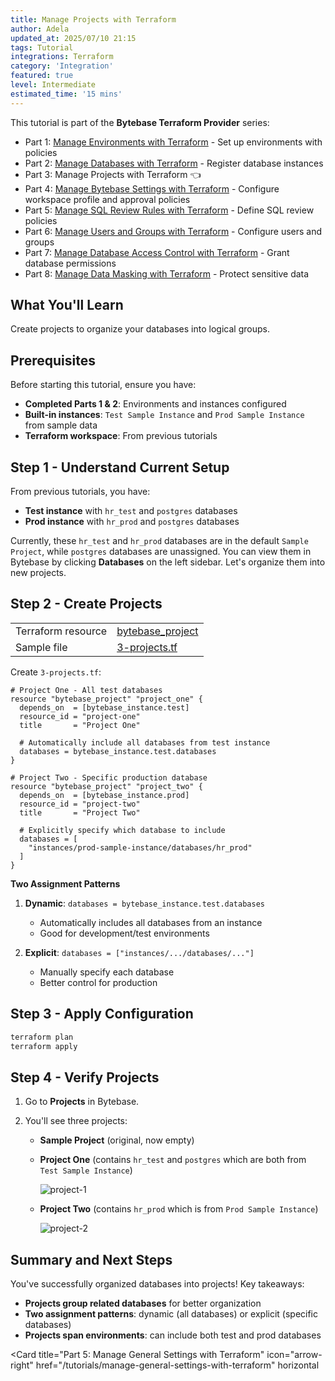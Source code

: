 ```yaml
---
title: Manage Projects with Terraform
author: Adela
updated_at: 2025/07/10 21:15
tags: Tutorial
integrations: Terraform
category: 'Integration'
featured: true
level: Intermediate
estimated_time: '15 mins'
---
```



This tutorial is part of the **Bytebase Terraform Provider** series:

- Part 1: [Manage Environments with Terraform](/tutorials/manage-environments-with-terraform) - Set up environments with policies
- Part 2: [Manage Databases with Terraform](/tutorials/manage-databases-with-terraform) - Register database instances
- Part 3: Manage Projects with Terraform 👈
- Part 4: [Manage Bytebase Settings with Terraform](/tutorials/manage-general-settings-with-terraform) - Configure workspace profile and approval policies
- Part 5: [Manage SQL Review Rules with Terraform](/tutorials/manage-sql-review-rules-with-terraform) - Define SQL review policies
- Part 6: [Manage Users and Groups with Terraform](/tutorials/manage-users-and-groups-with-terraform) - Configure users and groups
- Part 7: [Manage Database Access Control with Terraform](/tutorials/manage-database-access-control-with-terraform) - Grant database permissions
- Part 8: [Manage Data Masking with Terraform](/tutorials/manage-data-masking-with-terraform) - Protect sensitive data

<TerraformGitHubSample />

## What You'll Learn

Create projects to organize your databases into logical groups.

## Prerequisites

Before starting this tutorial, ensure you have:

- **Completed Parts 1 & 2**: Environments and instances configured
- **Built-in instances**: `Test Sample Instance` and `Prod Sample Instance` from sample data
- **Terraform workspace**: From previous tutorials

## Step 1 - Understand Current Setup

From previous tutorials, you have:

- **Test instance** with `hr_test` and `postgres` databases
- **Prod instance** with `hr_prod` and `postgres` databases

Currently, these `hr_test` and `hr_prod` databases are in the default `Sample Project`, while `postgres` databases are unassigned. You can view them in Bytebase by clicking **Databases** on the left sidebar. Let's organize them into new projects.

## Step 2 - Create Projects

|                       |                                                                                                                        |
| --------------------- | ---------------------------------------------------------------------------------------------------------------------- |
| Terraform resource    | [bytebase_project](https://registry.terraform.io/providers/bytebase/bytebase/latest/docs/resources/project)           |
| Sample file           | [3-projects.tf](https://github.com/bytebase/terraform-provider-bytebase/blob/main/tutorials/3-projects.tf)           |

Create `3-projects.tf`:

```hcl 3-projects.tf
# Project One - All test databases
resource "bytebase_project" "project_one" {
  depends_on  = [bytebase_instance.test]
  resource_id = "project-one"
  title       = "Project One"

  # Automatically include all databases from test instance
  databases = bytebase_instance.test.databases
}

# Project Two - Specific production database
resource "bytebase_project" "project_two" {
  depends_on  = [bytebase_instance.prod]
  resource_id = "project-two"
  title       = "Project Two"

  # Explicitly specify which database to include
  databases = [
    "instances/prod-sample-instance/databases/hr_prod"
  ]
}
```

**Two Assignment Patterns**

1. **Dynamic**: `databases = bytebase_instance.test.databases`

   - Automatically includes all databases from an instance
   - Good for development/test environments

1. **Explicit**: `databases = ["instances/.../databases/..."]`
   - Manually specify each database
   - Better control for production

## Step 3 - Apply Configuration

```bash
terraform plan
terraform apply
```

## Step 4 - Verify Projects

1. Go to **Projects** in Bytebase.

1. You'll see three projects:

   - **Sample Project** (original, now empty)

   - **Project One** (contains `hr_test` and `postgres` which are both from `Test Sample Instance`)

     ![project-1](/content/docs/tutorials/manage-projects-with-terraform/bb-project-1.webp)

   - **Project Two** (contains `hr_prod` which is from `Prod Sample Instance`)

     ![project-2](/content/docs/tutorials/manage-projects-with-terraform/bb-project-2.webp)

## Summary and Next Steps

You've successfully organized databases into projects! Key takeaways:

- **Projects group related databases** for better organization
- **Two assignment patterns**: dynamic (all databases) or explicit (specific databases)
- **Projects span environments**: can include both test and prod databases

<Card
  title="Part 5: Manage General Settings with Terraform"
  icon="arrow-right"
  href="/tutorials/manage-general-settings-with-terraform"
  horizontal
></Card>
